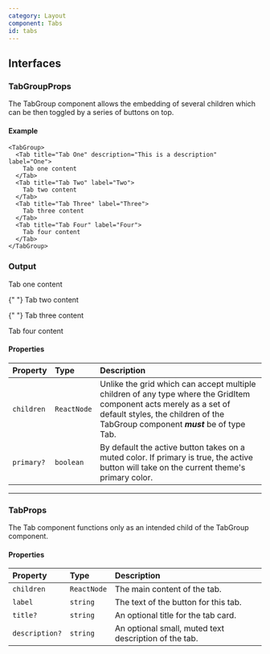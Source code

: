 ```yaml
---
category: Layout
component: Tabs
id: tabs
---
```


## Interfaces

### TabGroupProps

The TabGroup component allows the embedding of several children which can be then toggled by a series of buttons on top.

#### Example

```tsx
<TabGroup>
  <Tab title="Tab One" description="This is a description" label="One">
    Tab one content
  </Tab>
  <Tab title="Tab Two" label="Two">
    Tab two content
  </Tab>
  <Tab title="Tab Three" label="Three">
    Tab three content
  </Tab>
  <Tab title="Tab Four" label="Four">
    Tab four content
  </Tab>
</TabGroup>
```

### Output

<TabGroup>
  <Tab title="Tab One" description="This is a description" label="One">
    Tab one content
  </Tab>

{" "}
<Tab title="Tab Two" label="Two">
  Tab two content
</Tab>

{" "}
<Tab title="Tab Three" label="Three">
  Tab three content
</Tab>

  <Tab title="Tab Four" label="Four">
    Tab four content
  </Tab>
</TabGroup>

#### Properties

| Property   | Type        | Description                                                                                                                                                                                           |
| :--------- | :---------- | :---------------------------------------------------------------------------------------------------------------------------------------------------------------------------------------------------- |
| `children` | `ReactNode` | Unlike the grid which can accept multiple children of any type where the GridItem component acts merely as a set of default styles, the children of the TabGroup component **_must_** be of type Tab. |
| `primary?` | `boolean`   | By default the active button takes on a muted color. If primary is true, the active button will take on the current theme's primary color.                                                            |

---

### TabProps

The Tab component functions only as an intended child of the TabGroup component.

#### Properties

| Property       | Type        | Description                                           |
| :------------- | :---------- | :---------------------------------------------------- |
| `children`     | `ReactNode` | The main content of the tab.                          |
| `label`        | `string`    | The text of the button for this tab.                  |
| `title?`       | `string`    | An optional title for the tab card.                   |
| `description?` | `string`    | An optional small, muted text description of the tab. |


